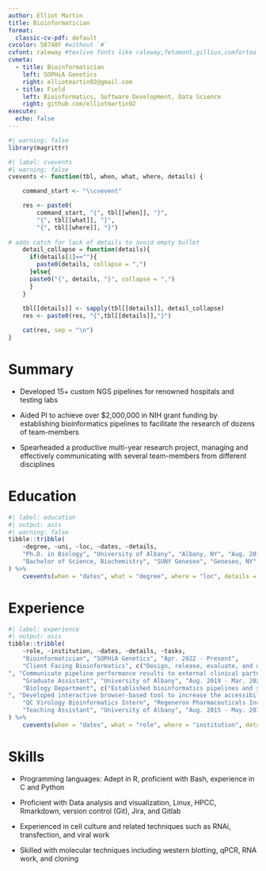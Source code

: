 ---
author: Elliot Martin
title: Bioinformatician
format:
  classic-cv-pdf: default
cvcolor: 58748F #without `#`
cvfont: raleway #texlive fonts like raleway,fetamont,gillius,comfortaa
cvmeta:
  - title: Bioinformatician
    left: SOPHiA Genetics
    right: elliotmartin92@gmail.com
  - title: Field
    left: Bioinformatics, Software Development, Data Science
    right: github.com/elliotmartin92
execute:
  echo: false
---

```{r setup}
#| warning: false
library(magrittr)
```

```{r}
#| label: cvevents
#| warning: false
cvevents <- function(tbl, when, what, where, details) {

    command_start <- "\\cvevent"

    res <- paste0(
        command_start, "{", tbl[[when]], "}", 
        "{", tbl[[what]], "}",
        "{", tbl[[where]], "}")
    
# adds catch for lack of details to avoid empty bullet
    detail_collapse = function(details){
      if(details[1]==""){
        paste0(details, collapse = ",")
      }else{
      paste0("{", details, "}", collapse = ",")
      }
    }
    
    tbl[[details]] <- sapply(tbl[[details]], detail_collapse)
    res <- paste0(res, "{",tbl[[details]],"}")

    cat(res, sep = "\n")
}
```

# Summary

* Developed 15+ custom NGS pipelines for renowned hospitals and testing labs

* Aided PI to achieve over $2,000,000 in NIH grant funding by establishing bioinformatics pipelines
to facilitate the research of dozens of team-members

* Spearheaded a productive multi-year research project, managing and effectively communicating
with several team-members from different disciplines

# Education

```{r}
#| label: education
#| output: asis
#| warning: false
tibble::tribble(
    ~degree, ~uni, ~loc, ~dates, ~details,
    "Ph.D. in Biology", "University of Albany", "Albany, NY", "Aug. 2015 - Mar. 2022", c("Thesis: Post-transcriptional control underlies germline stem cell differentiation and entry into meiosis in the female Drosophila."),
    "Bachelor of Science, Biochemistry", "SUNY Geneseo", "Geneseo, NY", "Aug. 2011 - May. 2015", c("")
) %>%
    cvevents(when = "dates", what = "degree", where = "loc", details = "details")
```

# Experience


```{r}
#| label: experience
#| output: asis
tibble::tribble(
    ~role, ~institution, ~dates, ~details, ~tasks,
    "Bioinformatician", "SOPHiA Genetics", "Apr. 2022 - Present",
    "Client Facing Bioinformatics", c("Design, release, evaluate, and document targeted gene panels and analysis pipelines to effectively identify clinically relevant genomic alterations", "Analyze and summarize various types of NGS data to clients (e.g., SNPs/INDELs, CNV, RNA fusion, and PGx alleles).
", "Communicate pipeline performance results to external clinical partners"),
    "Graduate Assistant", "University of Albany", "Aug. 2019 - Mar. 2022",
    "Biology Department", c("Established bioinformatics pipelines and scripts that are utilized by non-programmers to allow dozens of team-members to rapidly process data
", "Developed interactive browser-based tool to increase the accessibility of bulk RNA-seq and single-cell seq data"),
    "QC Virology Bioinformatics Intern", "Regeneron Pharmaceuticals Inc. - Remote", "Jun. - Aug. 2020", "Regeneron Pharmaceuticals Inc.", c("Established bioinformatics pipelines for Nanopore direct RNA-seq for differential gene expression and differential isoform usage", "Implementing methods in libraries", "Developed an R Shiny application for non-bioinformaticians to process their data"),
    "Teaching Assistant", "University of Albany", "Aug. 2015 - May. 2019", "Department of Biology", c("Taught basic introductory lab skills to undergraduates and distilled principles of genetics and fostered discussions on genetics and ethics"),
) %>%
    cvevents(when = "dates", what = "role", where = "institution", details = "tasks")
```

# Skills
* Programming languages: Adept in R, proficient with Bash, experience in C and Python

* Proficient with Data analysis and visualization, Linux, HPCC, Rmarkdown, version control (Git), Jira, and Gitlab

* Experienced in cell culture and related techniques such as RNAi, transfection, and viral work

* Skilled with molecular techniques including western blotting, qPCR, RNA work, and cloning

